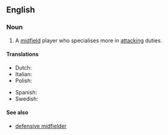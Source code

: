 ==English==

===Noun===
{{wikipedia|Midfielder#Attacking midfielder|attacking midfielder}}
{{en-noun|head=[[attacking]] [[midfielder]]}}

# {{soccer}} A [[midfield]] player who specialises more in [[attacking]] duties.

====Translations====
{{trans-top| midfield player}}
* Dutch: {{t-|nl|aanvallende middenvelder|c}}
* Italian: {{t-|it|trequartista|m|f}}
* Polish: {{t-|pl|ofensywny pomocnik|m}}
{{trans-mid}}
* Spanish: {{t-|es|mediapunta}}
* Swedish: {{t-|sv|offensiv mittfältare|c}}
{{trans-bottom}}

====See also====
* [[defensive midfielder]]